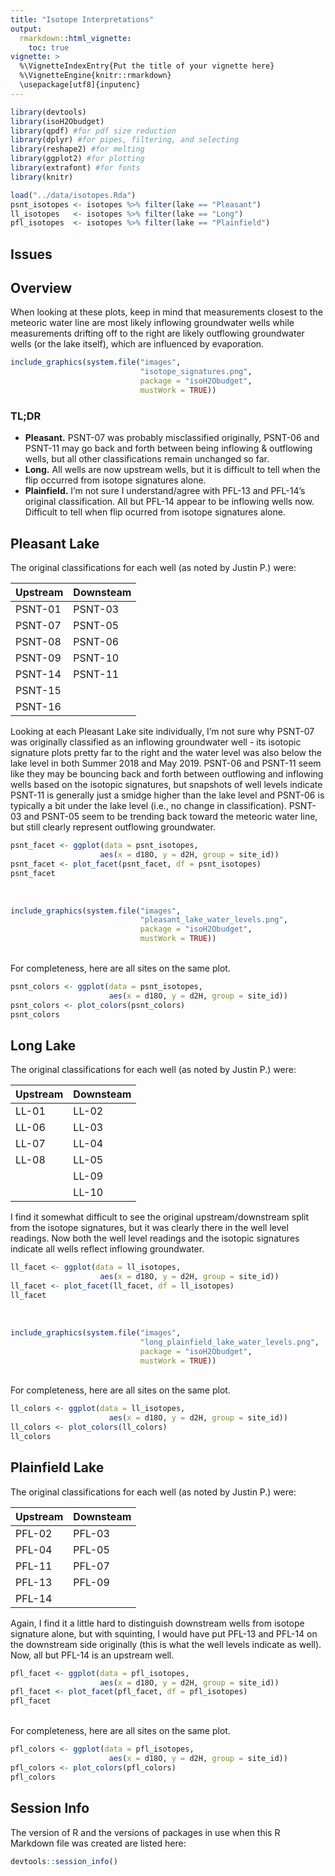 ```yaml
---
title: "Isotope Interpretations"
output: 
  rmarkdown::html_vignette:
    toc: true
vignette: >
  %\VignetteIndexEntry{Put the title of your vignette here}
  %\VignetteEngine{knitr::rmarkdown}
  \usepackage[utf8]{inputenc}
---
```


```r
library(devtools)
library(isoH2Obudget)
library(qpdf) #for pdf size reduction
library(dplyr) #for pipes, filtering, and selecting
library(reshape2) #for melting
library(ggplot2) #for plotting
library(extrafont) #for fonts
library(knitr)
```

```r
load("../data/isotopes.Rda")
psnt_isotopes <- isotopes %>% filter(lake == "Pleasant")
ll_isotopes   <- isotopes %>% filter(lake == "Long")
pfl_isotopes  <- isotopes %>% filter(lake == "Plainfield")
```

## Issues

## Overview
When looking at these plots, keep in mind that measurements closest to the
meteoric water line are most likely inflowing groundwater wells while
measurements drifting off to the right are likely outflowing groundwater wells
(or the lake itself), which are influenced by evaporation.

```r
include_graphics(system.file("images", 
                             "isotope_signatures.png", 
                             package = "isoH2Obudget", 
                             mustWork = TRUE))
```

### TL;DR

* **Pleasant.** PSNT-07 was probably misclassified originally, PSNT-06 and
PSNT-11 may go back and forth between being inflowing & outflowing wells, but
all other classifications remain unchanged so far. 
* **Long.** All wells are now upstream wells, but it is difficult to tell when
the flip occurred from isotope signatures alone.
* **Plainfield.** I'm not sure I understand/agree with PFL-13 and PFL-14's
original classification. All but PFL-14 appear to be inflowing wells now.
Difficult to tell when flip ocurred from isotope signatures alone.

## Pleasant Lake
The original classifications for each well (as noted by Justin P.) were:

| Upstream | Downsteam |
|:---------|:----------|
|PSNT-01   |PSNT-03    |
|PSNT-07   |PSNT-05    |
|PSNT-08   |PSNT-06    |
|PSNT-09   |PSNT-10    |
|PSNT-14   |PSNT-11    |
|PSNT-15   |           |
|PSNT-16   |           |

Looking at each Pleasant Lake site individually, I'm not sure why PSNT-07 was
originally classified as an inflowing groundwater well - its isotopic signature
plots pretty far to the right and the water level was also below the lake level
in both Summer 2018 and May 2019. PSNT-06 and PSNT-11 seem like they may be
bouncing back and forth between outflowing and inflowing wells based on the
isotopic signatures, but snapshots of well levels indicate PSNT-11 is generally
just a smidge higher than the lake level and PSNT-06 is typically a bit under
the lake level (i.e., no change in classification). PSNT-03 and PSNT-05 seem to
be trending back toward the meteoric water line, but still clearly represent
outflowing groundwater.

```r
psnt_facet <- ggplot(data = psnt_isotopes,
                    aes(x = d18O, y = d2H, group = site_id))
psnt_facet <- plot_facet(psnt_facet, df = psnt_isotopes)
psnt_facet
```

<br>
```r
include_graphics(system.file("images", 
                             "pleasant_lake_water_levels.png", 
                             package = "isoH2Obudget", 
                             mustWork = TRUE))
```

<br>
For completeness, here are all sites on the same plot.

```r
psnt_colors <- ggplot(data = psnt_isotopes,
                      aes(x = d18O, y = d2H, group = site_id))
psnt_colors <- plot_colors(psnt_colors)
psnt_colors
```

## Long Lake
The original classifications for each well (as noted by Justin P.) were:

| Upstream | Downsteam |
|:---------|:----------|
|LL-01     |LL-02      |
|LL-06     |LL-03      |
|LL-07     |LL-04      |
|LL-08     |LL-05      |
|          |LL-09      |
|          |LL-10      |

I find it somewhat difficult to see the original upstream/downstream split from
the isotope signatures, but it was clearly there in the well level readings. Now
both the well level readings and the isotopic signatures indicate all wells
reflect inflowing groundwater.

```r
ll_facet <- ggplot(data = ll_isotopes,
                    aes(x = d18O, y = d2H, group = site_id))
ll_facet <- plot_facet(ll_facet, df = ll_isotopes)
ll_facet
```
<br>
```r
include_graphics(system.file("images", 
                             "long_plainfield_lake_water_levels.png", 
                             package = "isoH2Obudget", 
                             mustWork = TRUE))
```
<br>
For completeness, here are all sites on the same plot.

```r
ll_colors <- ggplot(data = ll_isotopes,
                      aes(x = d18O, y = d2H, group = site_id))
ll_colors <- plot_colors(ll_colors)
ll_colors
```


## Plainfield Lake
The original classifications for each well (as noted by Justin P.) were:

| Upstream | Downsteam |
|:---------|:----------|
|PFL-02    |PFL-03     |
|PFL-04    |PFL-05     |
|PFL-11    |PFL-07     |
|PFL-13    |PFL-09     |
|PFL-14    |           |

Again, I find it a little hard to distinguish downstream wells from isotope
signature alone, but with squinting, I would have put PFL-13 and PFL-14 on the
downstream side originally (this is what the well levels indicate as well). Now,
all but PFL-14 is an upstream well.

```r
pfl_facet <- ggplot(data = pfl_isotopes,
                    aes(x = d18O, y = d2H, group = site_id))
pfl_facet <- plot_facet(pfl_facet, df = pfl_isotopes)
pfl_facet
```
<br>
For completeness, here are all sites on the same plot.

```r
pfl_colors <- ggplot(data = pfl_isotopes,
                      aes(x = d18O, y = d2H, group = site_id))
pfl_colors <- plot_colors(pfl_colors)
pfl_colors
```

## Session Info

The version of R and the versions of packages in use when this R Markdown file
was created are listed here:

```r
devtools::session_info()
```
